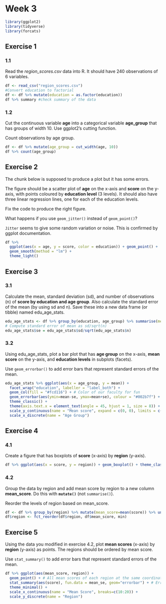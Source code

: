 # Week 3

```r
library(ggplot2)
library(tidyverse)
library(forcats)
```


## Exercise 1

### 1.1

Read the *region_scores.csv* data into R. It should have 240 observations of 6 variables.  

```r
df <- read_csv("region_scores.csv")
#Convert education to factorial
df <- df %>% mutate(education = as.factor(education))
df %>% summary #check summary of the data
```


### 1.2

Cut the continuous variable **age** into a categorical variable **age_group** that has groups of width 10. Use ggplot2's cutting function.  

Count observations by age group.

```r
df <- df %>% mutate(age_group = cut_width(age, 10))
df %>% count(age_group)
```


## Exercise 2

The chunk below is supposed to produce a plot but it has some errors.  

The figure should be a scatter plot of **age** on the x-axis and **score** on the y-axis, with points coloured by **education level** (3 levels). It should also have three linear regression lines, one for each of the education levels.  

Fix the code to produce the right figure.  

What happens if you use `geom_jitter()` instead of `geom_point()`? 

`Jitter` seems to give some random variation or noise. This is confirmed by ggplot documentation.

```r
df %>% 
  ggplot(aes(x = age, y = score, color = education)) + geom_point() + 
  geom_smooth(method = "lm") +
  theme_light()

```


## Exercise 3

### 3.1

Calculate the mean, standard deviation (sd), and number of observations (n) of **score by education and age group**. Also calculate the standard error of the mean (by using sd and n). Save these into a new data frame (or tibble) named edu_age_stats.  

```r
edu_age_stats <- df %>% group_by(education, age_group) %>% summarise(mean=mean(score), sd=sd(score), n=n())
# Compute standard error of mean as sd/sqrt(n)
edu_age_stats$se = edu_age_stats$sd/sqrt(edu_age_stats$n)
```

### 3.2

Using edu_age_stats, plot a bar plot that has **age group** on the x-axis, **mean score** on the y-axis, and **education levels** in subplots (facets).  

Use `geom_errorbar()` to add error bars that represent standard errors of the mean.  

```r
edu_age_stats %>% ggplot(aes(x = age_group, y = mean)) +
  facet_wrap("education", labeller = "label_both") +
  geom_col(fill = "#fcd116") + # Color of our faculty for fun
  geom_errorbar(aes(ymin=mean-se, ymax=mean+se), colour = "#002b7f") +
  theme_classic() +
  theme(axis.text.x = element_text(angle = 45, hjust = 1, size = 8)) +
  scale_y_continuous(name = "Mean score", expand = c(0, 0), limits = c(0, 20)) +
  scale_x_discrete(name = "Age Group")
```


## Exercise 4

### 4.1

Create a figure that has boxplots of **score** (x-axis) by **region** (y-axis).  

```r
df %>% ggplot(aes(x = score, y = region)) + geom_boxplot() + theme_classic()
```

### 4.2

Group the data by region and add mean score by region to a new column **mean_score**. Do this with **`mutate()`** (not `summarise()`). 

Reorder the levels of region based on mean_score.  
```r
df <- df %>% group_by(region) %>% mutate(mean_score=mean(score)) %>% ungroup()
df$region <- fct_reorder(df$region, df$mean_score, min)
```


## Exercise 5

Using the data you modified in exercise 4.2, plot **mean scores** (x-axis) by **region** (y-axis) as points. The regions should be ordered by mean score.  

Use `stat_summary()` to add error bars that represent standard errors of the mean.  
```r
df %>% ggplot(aes(mean_score, region)) +
  geom_point() + # All mean scores of each region at the same coordinates, geom_jitter would reveal this
  stat_summary(aes(score), fun.data = mean_se, geom="errorbar") + # Errorbars from scores
  theme_minimal() +
  scale_x_continuous(name = "Mean Score", breaks=c(10:20)) +
  scale_y_discrete(name = "Region")
```